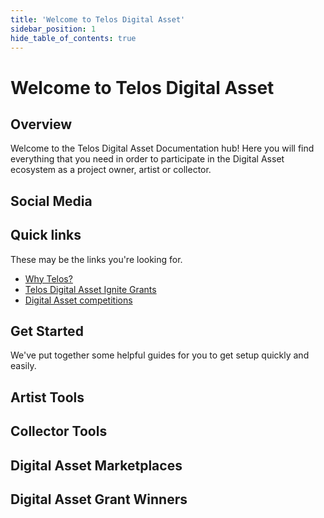 ---
title: 'Welcome to Telos Digital Asset'
sidebar_position: 1
hide_table_of_contents: true
---


# Welcome to Telos Digital Asset

## Overview

Welcome to the Telos Digital Asset Documentation hub! Here you will find everything that you need in order to participate in the Digital Asset ecosystem as a project owner, artist or collector.

## Social Media

<div class="cards-display">
    <Card
        title='Telos Digital Asset Twitter'
        linkUrl='https://twitter.com/telos_nfts'
        imageUrl={require('/static/img/telos-twitter.png').default}
        descriptionText='Follow Us!'
    />
    <Card
        title='Telos Digital Asset Discord'
        linkUrl='https://discord.com/invite/qjWwewRYdx'
        imageUrl={require('/static/img/telos-discord.png').default}
        descriptionText='Join Us!'
    />
    <Card
        title='Telos Digital Asset Telegram'
        linkUrl='https://t.me/TelosNFTCommunityHub'
        imageUrl={require('/static/img/telos-telegram.png').default}
        descriptionText='Talk With Us!'
    />
</div>

## Quick links

These may be the links you're looking for.

- [Why Telos?](/digital-assets/overview/why-telos)
- [Telos Digital Asset Ignite Grants](/digital-assets/overview/grants)
- [Digital Asset competitions](/digital-assets/overview/competitions)

## Get Started

We've put together some helpful guides for you to get setup quickly and easily.

<div class="cards-display">
    <Card
        title='Set Up a Telos EVM Wallet'
        linkUrl='./zero-or-evm/evm-wallet'
        imageUrl={require('/static/img/evm-wallet.png').default}
        descriptionText='Follow tutorial'
    />
    <Card
        title='Set Up a Telos Zero Wallet'
        linkUrl='./zero-or-evm/zero-wallet'
        imageUrl={require('/static/img/native-wallet.png').default}
        descriptionText='Follow tutorial'
    />
</div>

## Artist Tools

<div class="cards-display">
    <Card
        title='Launchifi'
        linkUrl='../artist-tools/launchifi'
        imageUrl={require('/static/img/launchifi.jpeg').default}
        descriptionText='Learn more'
    />
    <Card
        title='NeftyBlocks'
        linkUrl='../artist-tools/neftyblocks'
        imageUrl={require('/static/img/neftyblocks.png').default}
        descriptionText='Learn more'
    />
    <Card
        title='Altura'
        linkUrl='../artist-tools/altura'
        imageUrl={require('/static/img/altura.png').default}
        descriptionText='Learn more'
    />
    <Card
        title='ThirdWeb'
        linkUrl='../artist-tools/thirdweb'
        imageUrl={require('/static/img/thirdweb.png').default}
        descriptionText='Learn more'
    />
    <Card
        title='Flair'
        linkUrl='../artist-tools/flair'
        imageUrl={require('/static/img/flair.jpeg').default}
        descriptionText='Learn more'
    />
</div>

## Collector Tools

<div class="cards-display">
    <Card
        title='Token.art'
        linkUrl='../collector-tools/token-art'
        imageUrl={require('/static/img/tokenart.png').default}
        descriptionText='Learn more'
    />
    <Card
        title='Squarity'
        linkUrl='../collector-tools/squarity'
        imageUrl={require('/static/img/squarity.png').default}
        descriptionText='Learn more'
    />
</div>

## Digital Asset Marketplaces

<div class="cards-display">
    <Card
        title='Altura'
        linkUrl='../nft-marketplaces/evm/altura'
        imageUrl={require('/static/img/altura.png').default}
        descriptionText='Learn more'
    />
    <Card
        title='Minted Vodka'
        linkUrl='../nft-marketplaces/evm/minted-vodka'
        imageUrl={require('/static/img/mintedvodka.jpeg').default}
        descriptionText='Learn more'
    />
    <Card
        title='AreaX NFT'
        linkUrl='../nft-marketplaces/zero/areaX'
        imageUrl={require('/static/img/areax.jpeg').default}
        descriptionText='Learn more'
    />
    <Card
        title='NeftyBlocks'
        linkUrl='../nft-marketplaces/zero/neftyblocks'
        imageUrl={require('/static/img/neftyblocks.png').default}
        descriptionText='Learn more'
    />
    <Card
        title='KitcheNFT'
        linkUrl='../nft-marketplaces/evm/kitcheNFT'
        imageUrl={require('/static/img/kitchenft.jpeg').default}
        descriptionText='Learn more'
    />
</div>

## Digital Asset Grant Winners

<div class="cards-display">
    <Card
        title='Sarisa Kojima'
        linkUrl='../artist-spotlight/grant-winners/sarisa-kojima'
        imageUrl={require('/static/img/sarisa-kojima.jpeg').default}
        descriptionText='Learn about Sarisa Kojima'
    />
    <Card
        title='Crown and Palette'
        linkUrl='../artist-spotlight/grant-winners/crown-and-palette'
        imageUrl={require('/static/img/crown-and-palette.png').default}
        descriptionText='Learn about Crown and Palette'
    />
    <Card
        title='J3nn1 B33'
        linkUrl='../artist-spotlight/grant-winners/j3nn1b33'
        imageUrl={require('/static/img/j3nn1b33.png').default}
        descriptionText='Learn about J3nn1 B33'
    />
    <Card
        title='Medamac'
        linkUrl='../artist-spotlight/grant-winners/medamac'
        imageUrl={require('/static/img/medamac.png').default}
        descriptionText='Learn about Medamac'
    />
    <Card
        title='NikiLe'
        linkUrl='../artist-spotlight/grant-winners/nikile'
        imageUrl={require('/static/img/nikile.png').default}
        descriptionText='Learn about NikiLe'
    />
    <Card
        title='Dmitry Martovsky'
        linkUrl='../artist-spotlight/grant-winners/dmitry-martovsky'
        imageUrl={require('/static/img/dmitrymartovsky.png').default}
        descriptionText='Learn about Dmitry Martovsky'
    />
    <Card
        title='Uber Flux'
        linkUrl='../artist-spotlight/grant-winners/uberflux'
        imageUrl={require('/static/img/uberflux.png').default}
        descriptionText='Learn about Uber Flux'
    />
    <Card
        title='Lau'
        linkUrl='../artist-spotlight/grant-winners/lau'
        imageUrl={require('/static/img/lau.jpeg').default}
        descriptionText='Learn about Lau'
    />
    <Card
        title='TocoDeco'
        linkUrl='../artist-spotlight/grant-winners/tocodeco'
        imageUrl={require('/static/img/tocodeco.jpeg').default}
        descriptionText='Learn about TocoDeco'
    />
</div>